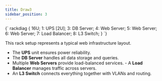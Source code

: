```yaml
---
title: Draw3
sidebar_position: 3
---
```


<div style={{ display: 'flex', gap: '1rem', alignItems: 'flex-start' }}>

<div style={{ width: "300px" }}>

<Kroki type="rackdiag" >
{`
rackdiag {
  16U;
  1: UPS [2U];
  3: DB Server;
  4: Web Server;
  5: Web Server;
  6: Web Server;
  7: Load Balancer;
  8: L3 Switch;
}
`}
</Kroki>

</div>

<div style={{ flex: '1' }}> 

This rack setup represents a typical web infrastructure layout. 

- The **UPS** unit ensures power reliability. 
- The **DB Server** handles all data storage and queries. 
- Multiple **Web Servers** provide load-balanced services. - A **Load Balancer** manages traffic across servers. 
- An **L3 Switch** connects everything together with VLANs and routing. 

</div> 

</div>
